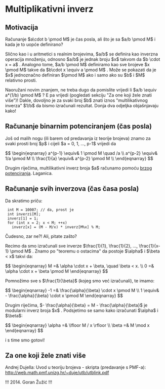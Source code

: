 = Multiplikativni inverz =

== Motivacija ==

Računanje $a\cdot b \pmod M$ je čas posla, ali što je sa $a/b \pmod M$ i kada je to uopće definirano?

Slično kao i u aritmetici s realnim brojevima, $a/b$ se definira kao inverzna operacija množenju, odnosno $a/b$ je jednak broju $x$ takvom da $b \cdot x = a$ . Analogno tome, $a/b \pmod M$ definiramo kao sve brojeve $x \pmod M$ takve da $b\cdot x \equiv a \pmod M$ . Može se pokazati da je $x$ jednoznačno definiran $\pmod M$ ako i samo ako su $b$ i $M$ relativno prosti.

Naoružani novim znanjem, ne treba dugo da pomislite vrijedi li $a/b \equiv a*(1/b) \pmod M$ ? E pa vrijedi (pogledati sekciju "Za one koji žele znati više")! Dakle, dovoljno je za svaki broj $b$ znati iznos "multilikativnog inverza" $1/b$ da bismo izračunali rezultat. Donja dva odjeljka objašnjavaju kako!

== Računanje binarnim potenciranjem (čas posla)  ==

Još od malih nogu (ili barem od predavanja iz teorije brojeva) znamo za svaki prosti broj $p$ i cijeli $a = 0, 1, ..., p-1$ vrijedi da

$$
\begin{eqnarray}
a^{p-1} \equiv& 1 \pmod M \quad /a     \\
a^{p-2} \equiv& 1/a \pmod M            \\
\frac{1}{a} \equiv& a^{p-2} \pmod M    \\
\end{eqnarray}
$$

Drugim riječima, multilikativni inverz broja $a$ računamo pomoću [[matematika_logpow|brzog potenciranja]]. Laganica.

== Računanje svih inverzova (čas časa posla)  ==

Da skratimo priču:

  int M = 10007; // da, prost je
  int inverzi[M];
  inverz[1] = 1;
  for (int x = 2; x < M; ++x)
    inverz[x] = (M - M/x) * inverz[M%x] % M;

Čudesno, zar ne?! Ali, pitate zašto?

Recimo da smo izračunali sve inverze $\frac{1}{1}, \frac{1}{2}, ...,  \frac{1}{x-1} \pmod M$ . Znamo po "teoremu o ostacima" da postoje $\alpha$ i $\beta < x$ takvi da:

$$
\begin{eqnarray}
M =& \alpha \cdot x + \beta, \quad \beta < x. \\
0 =& \alpha \cdot x + \beta \pmod M
\end{eqnarray}
$$

Pomnožimo sve s $\frac{1}{\beta}$ (kojeg smo već izračunali), te imamo:

$$
\begin{eqnarray}
-1 =& \frac{\alpha}{\beta} \cdot x \pmod M \\
1 \equiv&  - \frac{\alpha}{\beta} \cdot x \pmod M
\end{eqnarray}
$$

Drugim riječima, $- \frac{\alpha}{\beta} = M - \frac{\alpha}{\beta}$ je modularni inverz broja $x$ . Podsjetimo se samo kako izračunati $\alpha$ i $\beta$:

$$
\begin{eqnarray}
\alpha =& \lfloor M / x \rfloor \\
\beta =& M \mod x
\end{eqnarray}
$$

i s time smo gotovi!

== Za one koji žele znati više ==

Andrej Dujella: Uvod u teoriju brojeva - skripta (predavanje s PMF-a): http://web.math.pmf.unizg.hr/~duje/utb/utblink.pdf

!!!
2014. Goran Žužić
!!!
